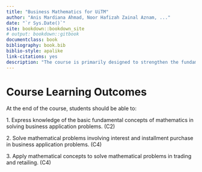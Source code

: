 ```yaml
---
title: "Business Mathematics for UiTM"
author: "Anis Mardiana Ahmad, Noor Hafizah Zainal Aznam, ..."
date: "`r Sys.Date()`"
site: bookdown::bookdown_site
# output: bookdown::gitbook
documentclass: book
bibliography: book.bib
biblio-style: apalike
link-citations: yes
description: "The course is primarily designed to strengthen the fundamental concepts of mathematics with emphasis on business application and problem solving."
---
```


# Course Learning Outcomes {-}

At the end of the course, students should be able to:

1\. Express knowledge of the basic fundamental concepts of mathematics in solving business application problems. (C2)

2\. Solve mathematical problems involving interest and installment purchase in business application problems. (C4)

3\. Apply mathematical concepts to solve mathematical problems in trading and retailing. (C4)

